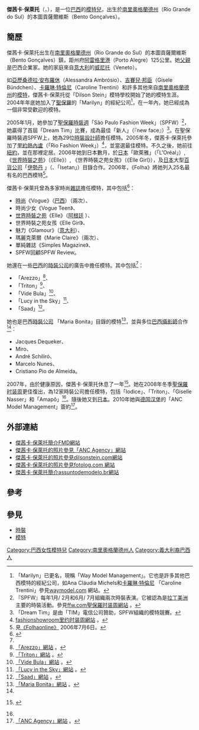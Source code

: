 {{Infobox model
| name          =傑茜卡·保萊托 <br />Jéssica Pauletto
| image         = 
| imagesize     = 
| caption       = 
| birthname     = Jéssica Pauletto
| birthdate     = {{birth date and age|1990|4|19}}
| location      = {{BRA}}[[南里奧格蘭德州|南里奧格蘭德州]]Bento Gonçalves
| deathdate     =
| deathplace    =
| language      = [[葡萄牙語|葡萄牙語]]、[[英語|英語]]
| height        = {{height|m=1.78}}<ref name="fmd">{{cite web|url =http://www.fashionmodeldirectory.com/models/J%E9ssica_Pauletto/photos/|title =傑茜卡·保萊托簡介|publisher =時裝模特目錄「Fashion Model Directory 」(FMD) 網站|accessdate =2011年6月30日|archive-date =2017年9月9日|archive-url =https://web.archive.org/web/20170909095411/http://www.fashionmodeldirectory.com/models/J%E9ssica_Pauletto/photos/|dead-url =no}}</ref>
| weight        = {{weight|kg=50}}
| haircolor     = [[褐色|棕色]]
| eyecolor      = [[眼睛色彩#藍色|藍色]]
| measurements  = 32-23-35 (US),<br>81-58.5-89 (EU)<ref name="fmd"/>
| dress size    = 6 (US); 36 (EU)<ref name="fmd"/>
| shoesize      = 6 (US); 37 (EU)<ref name="fmd"/>
| agency        = * Way Model（{{BRA}}）、<br>
* anc.model management（{{GER}}）
| alias(es)     =
| spouse        = 
|FMD=J%E9ssica_Pauletto
| homepage      = 
}}

'''傑茜卡·保萊托'''（{{lang-en|'''Jéssica Pauletto'''}}，{{bd|1990年|4月19日|catIdx=Pauletto}}），是一位[[巴西|巴西]]的[[模特兒|模特兒]]，出生於[[南里奧格蘭德州|南里奧格蘭德州]]（Rio Grande do Sul）的本圖貢薩爾維斯（Bento Gonçalves）。

==簡歷==
傑茜卡·保萊托出生在[[南里奧格蘭德州|南里奧格蘭德州]]（Rio Grande do Sul）的本圖貢薩爾維斯（Bento Gonçalves）鎮，距州府[[阿雷格里港|阿雷格里港]]（Porto Alegre）125公里。她[[父親|父親]]是巴西企業家。她的家庭來自[[意大利|意大利]]的[[威尼托|威尼托]]（Veneto）。 

如[[亞歷桑德拉·安布羅休|亞歷桑德拉·安布羅休]]（Alessandra Ambrósio）、[[吉賽兒·邦臣|吉賽兒·邦臣]]（Gisele Bündchen）、[[卡羅琳·特倫尼|卡羅琳·特倫尼]]（Caroline Trentini）和許多其他來自[[南里奧格蘭德州|南里奧格蘭德州]]的[[模特|模特]]，傑茜卡·保萊托從「Dilson Stein」模特學校開始了她的模特生涯。2004年年底她加入了[[聖保羅_(巴西)|聖保羅]]的「Marilyn」的經紀公司<ref>「Marilyn」已更名，現稱「Way Model Management」。它也是許多其他巴西模特的經紀公司，如Ana Cláudia Michels和[[卡羅琳·特倫尼|卡羅琳·特倫尼]] 「Caroline Trentini」參見[http://www.waymodel.com.br/  waymodel.com] {{Wayback|url=http://www.waymodel.com.br/ |date=20110706155223 }}網站{{pt}}。</ref>，在一年內，她已經成為一個非常受歡迎的模特。 

2005年1月，她參加了[[聖保羅_(巴西)|聖保羅]][[时装周|時裝週]]「São Paulo Fashion Week」（SPFW）<ref>『SPFW』每年1月/ 2月和6月/ 7月組織兩次時裝表演。它被認為是[[拉丁美洲|拉丁美洲]]主要的時裝活動。參見[http://ffw.com.br/ ffw.com聖保羅时装周網站] {{Wayback|url=http://ffw.com.br/ |date=20161016183918 }} {{pt}}。</ref>，她贏得了首屆「Dream Tim」比賽，成為最佳「新人」（『new face』）<ref>「Dream Tim」是由「TIM」電信公司贊助，SPFW組織的模特競賽。 </ref>。在聖保羅時裝週SPFW上，她為29位[[時裝|時裝]][[設計師|設計師]]擔任模特。2005年冬，傑茜卡·保萊托參加了[[里約熱內盧|里約熱內盧]]（「Rio Fashion Week」）<ref>[http://www.fashionshowroom.com/riodejaneiro.htm  fashionshowroom里约时装周網站] {{Wayback|url=http://www.fashionshowroom.com/riodejaneiro.htm |date=20100707115734 }} {{pt}}。</ref>，並當選最佳模特。不久之後，她前往[[紐約市|紐約]]，並在那裡定居。2006年她到日本數月，於[[日本|日本]]「歐萊雅」（「L'Oréal」）, 《[[ELLE|世界時裝之苑]]》（《Elle》）, 《世界時裝之苑女孩》（《Elle Girl》），及[[日本|日本]]大型[[百貨公司|百貨公司]]「[[伊勢丹|伊勢丹]] 」（{{lang|ja|いせたん}}、「Isetan」）目錄合作。2006年，《Folha》將她列入25名最有名的巴西模特<ref>見[http://www1.folha.uol.com.br/folha/ilustrada/ult90u62165.shtml 《Folhaonline》] {{Wayback|url=http://www1.folha.uol.com.br/folha/ilustrada/ult90u62165.shtml |date=20180619062906 }}2006年7月6日。</ref>。

傑茜卡·保萊托曾為多家時尚[[雜誌|雜誌]]擔任模特，其中包括<ref name="folha">{{cite web|title =傑茜卡·保萊托簡介{{pt}}|url =http://www1.folha.uol.com.br/folha/ilustrada/ult90u62355.shtml|publisher =《Folhaonline》|date =2006年7月18日|accessdate =2011年6月30日|archive-date =2018年6月19日|archive-url =https://web.archive.org/web/20180619062856/https://www1.folha.uol.com.br/folha/ilustrada/ult90u62355.shtml|dead-url =no}}</ref>： 
*[[时尚_(杂志)|時尚]]《Vogue》（[[巴西|巴西]]）（兩次）、
*時尚少女《Vogue Teen》、
*[[ELLE|世界時裝之苑]]《Elle》（[[阿根廷|阿根廷]] ）、
*世界時裝之苑女孩《Elle Girl》、
*魅力《Glamour》（[[意大利|意大利]]）、
*瑪麗克萊爾《Marie Claire》（兩次）、
*單純雜誌《Simples Magazine》、
*SPFW回顧SPFW Review。

她還在一些[[巴西|巴西]]的[[時裝|時裝]][[公司|公司]]的廣告中擔任模特。其中包括<ref name="folha"/>： 
*「Arezzo」<ref>[http://www.arezzo.com.br/ 「Arezzo」網站] {{Wayback|url=http://www.arezzo.com.br/ |date=20180629151308 }} {{pt}}。</ref>、
*「Triton」<ref>[http://www.triton.com.br/ 「Triton」網站] {{Wayback|url=http://www.triton.com.br/ |date=20160708090947 }} {{pt}}。</ref>、
*「Vide Bula」<ref>[http://www.videbula.com.br/ 「Vide Bula」網站] {{Wayback|url=http://www.videbula.com.br/ |date=20180904052654 }} {{pt}}。</ref>、
*「Lucy in the Sky」<ref>[http://www.lucyinthesky.com.br/campanha.html 「Lucy in the Sky」網站] {{Wayback|url=http://www.lucyinthesky.com.br/campanha.html |date=20100308124437 }} {{pt}}。</ref>、
*「Saad」<ref>[http://www.saad.ind.br/ 「Saad」網站] {{Wayback|url=http://www.saad.ind.br/ |date=20100914194656 }} {{pt}}。</ref>。

她也是巴西[[時裝|時裝]][[公司|公司]] 「Maria Bonita」目錄的模特<ref>[http://www.mariabonita.com.br/ 「Maria Bonita」網站] {{Wayback|url=http://www.mariabonita.com.br/ |date=20100209202318 }} {{pt}}。</ref>，並與多位[[巴西|巴西]][[攝影師|攝影師]]合作<ref name="folha"/>： 
* Jacques Dequeker、
* Miro、
* André Schiliró、
* Marcelo Nunes、
* Cristiano Pio de Almeida。

2007年，由於健康原因，傑茜卡·保萊托休息了一年<ref name="fotolog">{{cite web|title=São Paulo Fashion Week - Inverno 2008|url=http://www.fotolog.com/je_pauletto/25221620|publisher=fotolog.com網站|date=2008年2月|accessdate=2011年6月30日|archive-url=https://web.archive.org/web/20110616212705/http://www.fotolog.com/je_pauletto/25221620|archive-date=2011年6月16日|dead-url=yes}} {{pt}}</ref>。她在2008年冬季[[聖保羅_(巴西)|聖保羅]][[时装周|时装周]]更佳復出，為12家時裝公司擔任模特，包括「Iodice」、「Triton」、「Giselle Nasser」和「Amapô」<ref name="fotolog"/>。隨後她又到[[日本|日本]]。2010年她與[[德国|德国]][[汉堡|汉堡]]的「ANC Model Management」簽約<ref>[http://www.anc-mm.de 「ANC Agency」網站] {{Wayback|url=http://www.anc-mm.de/ |date=20190910094712 }}。</ref>。 

==外部連結== 
* [http://www.fashionmodeldirectory.com/models/J%E9ssica_Pauletto/photos/  傑茜卡·保萊托簡介FMD網站] {{Wayback|url=http://www.fashionmodeldirectory.com/models/J%E9ssica_Pauletto/photos/ |date=20170909095411 }}{{en}}
* [http://www.anc-mm.de/models/jessica_pauletto/  傑茜卡·保萊托的照片參見「ANC Agency」網站] {{Wayback|url=http://www.anc-mm.de/models/jessica_pauletto/ |date=20100711085530 }} {{en}}
* [https://web.archive.org/web/20110706152118/http://www.dilsonstein.com.br/modelos-famosos/jessica-pauletto/galeria/  傑茜卡·保萊托的照片參見dilsonstein.com網站] {{pt}}
* [https://web.archive.org/web/20110616212725/http://www.fotolog.com/je_pauletto/25237200  傑茜卡·保萊托的照片參見fotolog.com 網站] {{pt}}
* [http://assuntodemodelo.com.br/Modelos_Det.asp?Cod=7&id159&Pag=3  傑茜卡·保萊托簡介assuntodemodelo.br網站] {{Wayback|url=http://assuntodemodelo.com.br/Modelos_Det.asp?Cod=7&id159&Pag=3 |date=20110706151258 }} {{pt}}

==參考==
{{Reflist|2}}

==參見== 
*[[時裝|時裝]]
*[[模特|模特]]

{{DEFAULTSORT:Pauletto, Jessica}}

[[Category:巴西女性模特兒|Category:巴西女性模特兒]]
[[Category:南里奧格蘭德州人|Category:南里奧格蘭德州人]]
[[Category:義大利裔巴西人|Category:義大利裔巴西人]]
